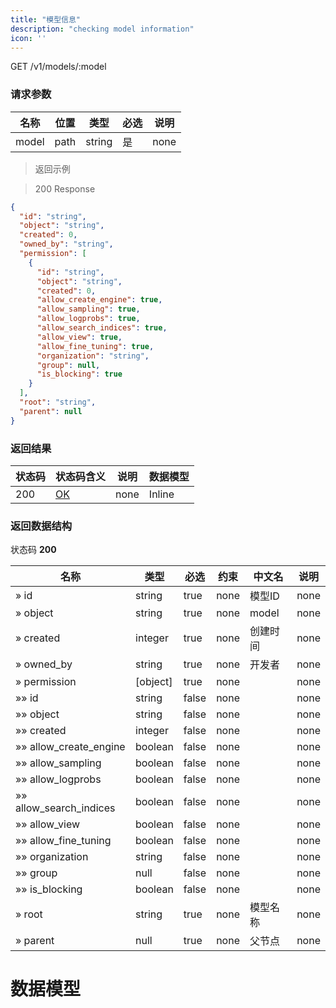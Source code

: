 ```yaml
---
title: "模型信息"
description: "checking model information"
icon: ''
---
```


GET /v1/models/:model

### 请求参数

|名称|位置|类型|必选|说明|
|---|---|---|---|---|
|model|path|string| 是 |none|

> 返回示例

> 200 Response

```json
{
  "id": "string",
  "object": "string",
  "created": 0,
  "owned_by": "string",
  "permission": [
    {
      "id": "string",
      "object": "string",
      "created": 0,
      "allow_create_engine": true,
      "allow_sampling": true,
      "allow_logprobs": true,
      "allow_search_indices": true,
      "allow_view": true,
      "allow_fine_tuning": true,
      "organization": "string",
      "group": null,
      "is_blocking": true
    }
  ],
  "root": "string",
  "parent": null
}
```

### 返回结果

|状态码|状态码含义|说明|数据模型|
|---|---|---|---|
|200|[OK](https://tools.ietf.org/html/rfc7231#section-6.3.1)|none|Inline|

### 返回数据结构

状态码 **200**

|名称|类型|必选|约束|中文名|说明|
|---|---|---|---|---|---|
|» id|string|true|none|模型ID|none|
|» object|string|true|none|model|none|
|» created|integer|true|none|创建时间|none|
|» owned_by|string|true|none|开发者|none|
|» permission|[object]|true|none||none|
|»» id|string|false|none||none|
|»» object|string|false|none||none|
|»» created|integer|false|none||none|
|»» allow_create_engine|boolean|false|none||none|
|»» allow_sampling|boolean|false|none||none|
|»» allow_logprobs|boolean|false|none||none|
|»» allow_search_indices|boolean|false|none||none|
|»» allow_view|boolean|false|none||none|
|»» allow_fine_tuning|boolean|false|none||none|
|»» organization|string|false|none||none|
|»» group|null|false|none||none|
|»» is_blocking|boolean|false|none||none|
|» root|string|true|none|模型名称|none|
|» parent|null|true|none|父节点|none|

# 数据模型

